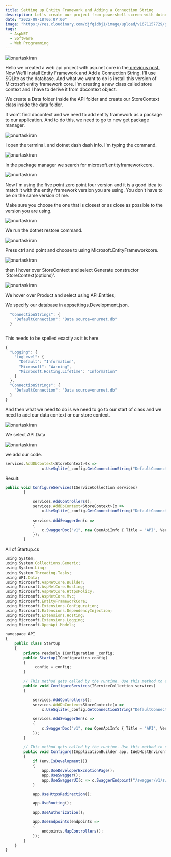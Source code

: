 ```yaml
---
title: Setting up Entity Framework and Adding a Connection String
description: Let's create our project from powershell screen with dotnet cli commands. I click Start, type PowerShell, and then click Windows PowerShell.
date: "2022-09-18T05:07:00"
image: "https://res.cloudinary.com/djfqidbj1/image/upload/v1671157729/gw2wtfbdlzb0iloucnpf.jpg"
tags:
  - AspNET
  - Software
  - Web Programming
---
```


<img className="w-full rounded-xl" src="https://res.cloudinary.com/djfqidbj1/image/upload/v1671157729/gw2wtfbdlzb0iloucnpf.jpg" alt="onurtaskiran" />

Hello we created a web api project with asp.net core in the<a href="/blog/creating-web-api-project-with-aspnet-core"> previous post.</a>  Now We'll Install Entity Framework and Add a Connection String. I'll use SQLite  as the database. And what we want to do is install this version of Microsoft entity framework core. I'm creating a new class called store context and I have to derive it from dbcontext object. 

We create a Data folder inside the API folder and create our StoreContext class inside the data folder.

It won't find dbcontext and we need to add entity framework as a package to our application. And to do this, we need to go to new get package manager.

<img className="w-full " src="https://res.cloudinary.com/djfqidbj1/image/upload/v1704650321/dmd94dhl04jhqd1bkuxn.jpg" alt="onurtaskiran" />

I open the terminal. and dotnet dash dash info. I'm typing the command.

<img className="w-full " src="https://res.cloudinary.com/djfqidbj1/image/upload/v1704650320/rdobjplp6lpbqnnfrwnx.jpg" alt="onurtaskiran" />

In the package manager we search for microsoft.entityframeworkcore.

<img className="w-full " src="https://res.cloudinary.com/djfqidbj1/image/upload/v1704650322/kghyljca2th8bm6kuwmw.jpg" alt="onurtaskiran" />

Now I'm using the five point zero point four version and it is a good idea to match it with the entity framework version you are using. You don't have to be on the same version of me.

Make sure you choose the one that is closest or as close as possible to the version you are using.

<img className="w-full " src="https://res.cloudinary.com/djfqidbj1/image/upload/v1704650320/ya0wgxeb0g5iqhzruwce.jpg" alt="onurtaskiran" />

We run the dotnet restore command.

<img className="w-full " src="https://res.cloudinary.com/djfqidbj1/image/upload/v1704650321/nq5fba8hv8n9c2xnbukb.jpg" alt="onurtaskiran" />

Press ctrl and point and choose to using Microsoft.EntityFrameworkcore.

<img className="w-full " src="https://res.cloudinary.com/djfqidbj1/image/upload/v1704650321/nzgv2kszdmf3xtwxepsc.jpg" alt="onurtaskiran" />

then I hover over StoreContext and select Generate constructor 'StoreContext(options)'.

<img className="w-full " src="https://res.cloudinary.com/djfqidbj1/image/upload/v1704650321/vi5xriuojttv7hsrjndh.jpg" alt="onurtaskiran" />

We hover over Product and select using API.Entities;

We specify our database in appsettings.Development.json.

```javascript
  "ConnectionStrings": {
    "DefaultConnection": "Data source=onurnet.db"
  }
  
```

This needs to be spelled exactly as it is here.


```javascript
{
  "Logging": {
    "LogLevel": {
      "Default": "Information",
      "Microsoft": "Warning",
      "Microsoft.Hosting.Lifetime": "Information"
    }
  },
  "ConnectionStrings": {
    "DefaultConnection": "Data source=onurnet.db"
  }
}

```
And then what we need to do is we need to go to our start of class and we need to add our data context or our store context.

<img className="w-full " src="https://res.cloudinary.com/djfqidbj1/image/upload/v1704650321/y3bg28d6hmyhe4vd3phh.jpg" alt="onurtaskiran" />

We select API.Data

<img className="w-full " src="https://res.cloudinary.com/djfqidbj1/image/upload/v1704650322/lmzav6qlnjlnhq9woaks.jpg" alt="onurtaskiran" />

we add our code.

```javascript
services.AddDbContext<StoreContext>(x => 
                x.UseSqlite(_config.GetConnectionString("DefaultConnection")));
```

Result:

```javascript
public void ConfigureServices(IServiceCollection services)
        {

            services.AddControllers();
            services.AddDbContext<StoreContext>(x => 
                x.UseSqlite(_config.GetConnectionString("DefaultConnection")));
                
            services.AddSwaggerGen(c =>
            {
                c.SwaggerDoc("v1", new OpenApiInfo { Title = "API", Version = "v1" });
            });
        }
```

All of Startup.cs

```javascript
using System;
using System.Collections.Generic;
using System.Linq;
using System.Threading.Tasks;
using API.Data;
using Microsoft.AspNetCore.Builder;
using Microsoft.AspNetCore.Hosting;
using Microsoft.AspNetCore.HttpsPolicy;
using Microsoft.AspNetCore.Mvc;
using Microsoft.EntityFrameworkCore;
using Microsoft.Extensions.Configuration;
using Microsoft.Extensions.DependencyInjection;
using Microsoft.Extensions.Hosting;
using Microsoft.Extensions.Logging;
using Microsoft.OpenApi.Models;

namespace API
{
    public class Startup
    {
        private readonly IConfiguration _config;
        public Startup(IConfiguration config)
        {
            _config = config;
        }

        // This method gets called by the runtime. Use this method to add services to the container.
        public void ConfigureServices(IServiceCollection services)
        {

            services.AddControllers();
            services.AddDbContext<StoreContext>(x => 
                x.UseSqlite(_config.GetConnectionString("DefaultConnection")));
                
            services.AddSwaggerGen(c =>
            {
                c.SwaggerDoc("v1", new OpenApiInfo { Title = "API", Version = "v1" });
            });
        }

        // This method gets called by the runtime. Use this method to configure the HTTP request pipeline.
        public void Configure(IApplicationBuilder app, IWebHostEnvironment env)
        {
            if (env.IsDevelopment())
            {
                app.UseDeveloperExceptionPage();
                app.UseSwagger();
                app.UseSwaggerUI(c => c.SwaggerEndpoint("/swagger/v1/swagger.json", "API v1"));
            }

            app.UseHttpsRedirection();

            app.UseRouting();

            app.UseAuthorization();

            app.UseEndpoints(endpoints =>
            {
                endpoints.MapControllers();
            });
        }
    }
}
```

